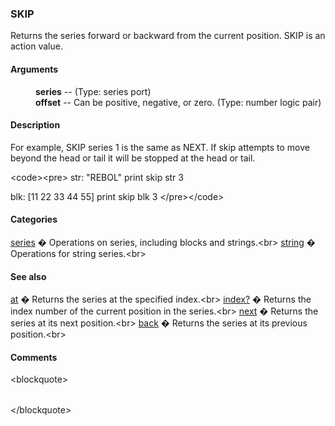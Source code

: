 === SKIP ===
Returns the series forward or backward from the current position.
SKIP is an action value.
==== Arguments ==== 
: '''series''' -- (Type: series port)
: '''offset''' -- Can be positive, negative, or zero. (Type: number logic pair)


==== Description ==== 


For example, SKIP series 1 is the same as NEXT. If skip attempts to move beyond the head or tail it will be stopped at the head or tail.


&lt;code&gt;&lt;pre&gt;
str: &quot;REBOL&quot;
print skip str 3

blk: [11 22 33 44 55]
print skip blk 3
&lt;/pre&gt;&lt;/code&gt;


==== Categories ==== 


[[Categories series|series]] � Operations on series, including blocks and strings.&lt;br&gt;
[[Categories string|string]] � Operations for string series.&lt;br&gt;


==== See also ==== 


[[Words at|at]] � Returns the series at the specified index.&lt;br&gt;
[[Words index?|index?]] � Returns the index number of the current position in the series.&lt;br&gt;
[[Words next|next]] � Returns the series at its next position.&lt;br&gt;
[[Words back|back]] � Returns the series at its previous position.&lt;br&gt;


==== Comments ==== 


&lt;blockquote&gt;
{|
|}&lt;/blockquote&gt;